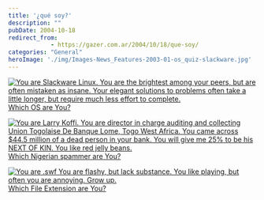 ```yaml
---
title: '¿qué soy?'
description: ""
pubDate: 2004-10-18
redirect_from: 
            - https://gazer.com.ar/2004/10/18/que-soy/
categories: "General"
heroImage: './img/Images-News_Features-2003-01-os_quiz-slackware.jpg'
---
```

[![You are Slackware Linux. You are the brightest among your peers, but are often mistaken as insane.  Your elegant solutions to problems often take a little longer, but require much less effort to complete.](./img/Images-News_Features-2003-01-os_quiz-slackware.jpg) Which OS are You?](http://bbspot.com/News/2003/01/os_quiz.php)

[![You are Larry Koffi.  You are director in charge auditing and collecting Union Togolaise De Banque Lome, Togo West Africa.  You came across $44.5 million of a dead person in your bank. You will give me 25% to be his NEXT OF KIN.  You like red jelly beans.](./img/Images-News_Features-2004-04-scammer-larry_koffi.jpg) Which Nigerian spammer are You?](http://bbspot.com/News/2004/04/nigerian_quiz.php)

[![You are .swf You are flashy, but lack substance.  You like playing, but often you are annoying. Grow up.](./img/Images-News_Features-2004-10-file_extensions-swf.jpg) Which File Extension are You?](http://www.bbspot.com/News/2004/10/extension_quiz.php)
